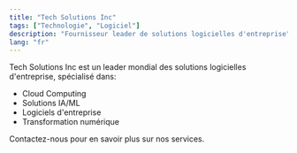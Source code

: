 ```yaml
---
title: "Tech Solutions Inc"
tags: ["Technologie", "Logiciel"]
description: "Fournisseur leader de solutions logicielles d'entreprise"
lang: "fr"
---
```


Tech Solutions Inc est un leader mondial des solutions logicielles d'entreprise, spécialisé dans:

- Cloud Computing
- Solutions IA/ML
- Logiciels d'entreprise
- Transformation numérique

Contactez-nous pour en savoir plus sur nos services.